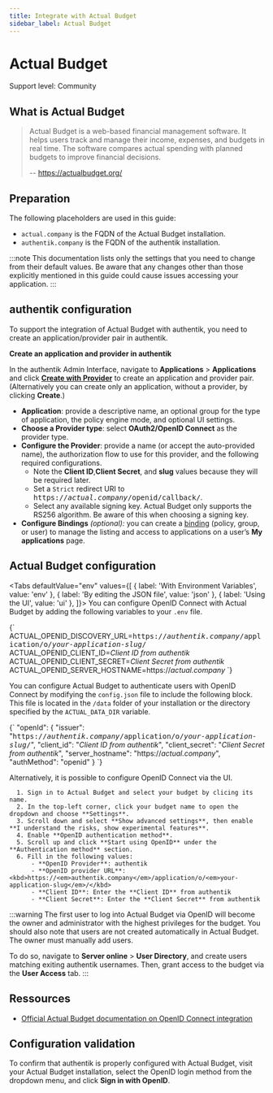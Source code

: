 ```yaml
---
title: Integrate with Actual Budget
sidebar_label: Actual Budget
---
```



# Actual Budget

<span class="badge badge--secondary">Support level: Community</span>

## What is Actual Budget

> Actual Budget is a web-based financial management software. It helps users track and manage their income, expenses, and budgets in real time. The software compares actual spending with planned budgets to improve financial decisions.
>
> -- https://actualbudget.org/

## Preparation

The following placeholders are used in this guide:

- `actual.company` is the FQDN of the Actual Budget installation.
- `authentik.company` is the FQDN of the authentik installation.

:::note
This documentation lists only the settings that you need to change from their default values. Be aware that any changes other than those explicitly mentioned in this guide could cause issues accessing your application.
:::

## authentik configuration

To support the integration of Actual Budget with authentik, you need to create an application/provider pair in authentik.

**Create an application and provider in authentik**

In the authentik Admin Interface, navigate to **Applications** > **Applications** and click **[Create with Provider](/docs/add-secure-apps/applications/manage_apps#add-new-applications)** to create an application and provider pair. (Alternatively you can create only an application, without a provider, by clicking **Create**.)

- **Application**: provide a descriptive name, an optional group for the type of application, the policy engine mode, and optional UI settings.
- **Choose a Provider type**: select **OAuth2/OpenID Connect** as the provider type.
- **Configure the Provider**: provide a name (or accept the auto-provided name), the authorization flow to use for this provider, and the following required configurations.
    - Note the **Client ID**,**Client Secret**, and **slug** values because they will be required later.
    - Set a `Strict` redirect URI to <kbd>https://<em>actual.company</em>/openid/callback/</kbd>.
    - Select any available signing key. Actual Budget only supports the RS256 algorithm. Be aware of this when choosing a signing key.
- **Configure Bindings** _(optional):_ you can create a [binding](/docs/add-secure-apps/flows-stages/bindings/) (policy, group, or user) to manage the listing and access to applications on a user’s **My applications** page.

## Actual Budget configuration

<Tabs
  defaultValue="env"
  values={[
    { label: 'With Environment Variables', value: 'env' },
    { label: 'By editing the JSON file', value: 'json' },
    { label: 'Using the UI', value: 'ui' },
  ]}>
  <TabItem value="env">
  You can configure OpenID Connect with Actual Budget by adding the following variables to your `.env` file.

<IntegrationsMultilineCodeblock>
    {`
ACTUAL_OPENID_DISCOVERY_URL=<kbd>https://<em>authentik.company</em>/application/o/<em>your-application-slug</em>/</kbd>
ACTUAL_OPENID_CLIENT_ID=<em>Client ID from authentik</em>
ACTUAL_OPENID_CLIENT_SECRET=<em>Client Secret from authentik</em>
ACTUAL_OPENID_SERVER_HOSTNAME=https://<em>actual.company</em>
`}
</IntegrationsMultilineCodeblock>

  </TabItem>
  <TabItem value="json">

You can configure Actual Budget to authenticate users with OpenID Connect by modifying the `config.json` file to include the following block. This file is located in the `/data` folder of your installation or the directory specified by the `ACTUAL_DATA_DIR` variable.

<IntegrationsMultilineCodeblock>
    {`
    "openId": {
            "issuer": "<kbd>https://<em>authentik.company</em>/application/o/<em>your-application-slug</em>/</kbd>",
            "client_id": "<em>Client ID from authentik</em>",
            "client_secret": "<em>Client Secret from authentik</em>",
            "server_hostname": "https://<em>actual.company</em>",
            "authMethod": "openid"
        }
`}
</IntegrationsMultilineCodeblock>

  </TabItem>
  <TabItem value="ui">

Alternatively, it is possible to configure OpenID Connect via the UI.

      1. Sign in to Actual Budget and select your budget by clicing its name.
      2. In the top-left corner, click your budget name to open the dropdown and choose **Settings**.
      3. Scroll down and select **Show advanced settings**, then enable **I understand the risks, show experimental features**.
      4. Enable **OpenID authentication method**.
      5. Scroll up and click **Start using OpenID** under the **Authentication method** section.
      6. Fill in the following values:
          - **OpenID Provider**: authentik
          - **OpenID provider URL**: <kbd>https://<em>authentik.company</em>/application/o/<em>your-application-slug</em>/</kbd>
          - **Client ID**: Enter the **Client ID** from authentik
          - **Client Secret**: Enter the **Client Secret** from authentik

  </TabItem>
</Tabs>

:::warning
The first user to log into Actual Budget via OpenID will become the owner and administrator with the highest privileges for the budget. You should also note that users are not created automatically in Actual Budget. The owner must manually add users.

To do so, navigate to **Server online** > **User Directory**, and create users matching exiting authentik usernames. Then, grant access to the budget via the **User Access** tab.
:::

## Ressources

- [Official Actual Budget documentation on OpenID Connect integration](https://actualbudget.org/docs/experimental/oauth-auth/)

## Configuration validation

To confirm that authentik is properly configured with Actual Budget, visit your Actual Budget installation, select the OpenID login method from the dropdown menu, and click **Sign in with OpenID**.
